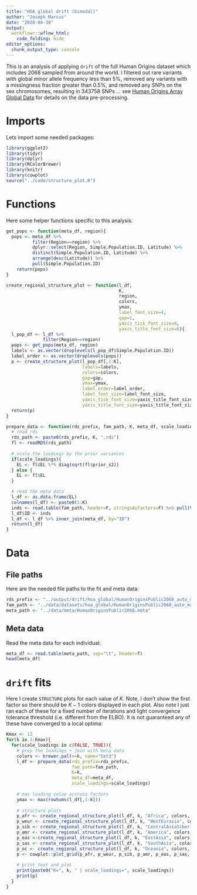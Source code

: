 ```yaml
---
title: "HOA global drift (bimodal)"
author: "Joseph Marcus"
date: "2020-04-30"
output:
  workflowr::wflow_html:
    code_folding: hide
editor_options:
  chunk_output_type: console
---
```


This is an analysis of applying `drift` of the full Human Origins dataset which includes 2068 sampled from around the world. I filtered out rare variants with global minor allele frequency less than 5%, removed any variants with a missingness fraction greater than 0.5%, and removed any SNPs on the sex chromosomes, resulting in 343758 SNPs ... see [Human Origins Array Global Data](data_hoa_global.html) for details on the data pre-processing.

# Imports

Lets import some needed packages:

```r
library(ggplot2)
library(tidyr)
library(dplyr)
library(RColorBrewer)
library(knitr)
library(cowplot)
source("../code/structure_plot.R")
```

# Functions

Here some helper functions specific to this analysis:

```r
get_pops <- function(meta_df, region){
  pops <- meta_df %>% 
          filter(Region==region) %>% 
          dplyr::select(Region, Simple.Population.ID, Latitude) %>%
          distinct(Simple.Population.ID, Latitude) %>% 
          arrange(desc(Latitude)) %>% 
          pull(Simple.Population.ID)
    return(pops)
}

create_regional_structure_plot <- function(l_df, 
                                           K, 
                                           region,
                                           colors, 
                                           ymax,
                                           label_font_size=4,
                                           gap=1,
                                           yaxis_tick_font_size=6,
                                           yaxis_title_font_size=6){
  l_pop_df <- l_df %>% 
              filter(Region==region)
  pops <- get_pops(meta_df, region)
  labels <- as.vector(droplevels(l_pop_df$Simple.Population.ID))
  label_order <- as.vector(droplevels(pops))
  p <- create_structure_plot(l_pop_df[,1:K], 
                             labels=labels, 
                             colors=colors,
                             gap=gap,
                             ymax=ymax,
                             label_order=label_order,
                             label_font_size=label_font_size,
                             yaxis_tick_font_size=yaxis_title_font_size,
                             yaxis_title_font_size=yaxis_title_font_size)
  return(p)
}

prepare_data <- function(rds_prefix, fam_path, K, meta_df, scale_loadings){
  # read rds
  rds_path <- paste0(rds_prefix, K, ".rds")
  fl <- readRDS(rds_path)
  
  # scale the loadings by the prior variances
  if(scale_loadings){
    EL <- fl$EL %*% diag(sqrt(fl$prior_s2))
  } else {
    EL <- fl$EL 
  }

  # read the meta data
  l_df <- as.data.frame(EL)
  colnames(l_df) <- paste0(1:K)
  inds <- read.table(fam_path, header=F, stringsAsFactors=F) %>% pull(V2)
  l_df$ID <- inds
  l_df <- l_df %>% inner_join(meta_df, by="ID")
  return(l_df)
}
```

# Data 

## File paths

Here are the needed file paths to the fit and meta data:

```r
rds_prefix <- "../output/drift/hoa_global/HumanOriginsPublic2068_auto_maf05_geno005_mind02_K"
fam_path <- "../data/datasets/hoa_global/HumanOriginsPublic2068_auto_maf05_geno005_mind02.fam"
meta_path <- "../data/meta/HumanOriginsPublic2068.meta"
```

## Meta data

Read the meta data for each individual:

```r
meta_df <- read.table(meta_path, sep="\t", header=T)
head(meta_df)
```

# `drift` fits

Here I create `STRUCTURE` plots for each value of $K$. Note, I don't show the first factor so there should be $K-1$ colors displayed in each plot. Also note I just ran each of these for a fixed number of iterations and light convergence tolerance threshold (i.e. different from the ELBO). It is not guaranteed any of these have converged to a local optima:

```r
Kmax <- 12
for(k in 3:Kmax){
  for(scale_loadings in c(FALSE, TRUE)){
    # prep the loadings + join with meta data
    colors <- brewer.pal(n=k, name="Set3")
    l_df <- prepare_data(rds_prefix=rds_prefix, 
                         fam_path=fam_path, 
                         K=k, 
                         meta_df=meta_df, 
                         scale_loadings=scale_loadings)
    
    # max loading value accross factors
    ymax <- max(rowSums(l_df[,1:k]))
    
    # structure plots
    p_afr <- create_regional_structure_plot(l_df, k, "Africa", colors, ymax, label_font_size=5)
    p_weur <- create_regional_structure_plot(l_df, k, "WestEurasia", colors, ymax, label_font_size=3.5, gap=4)
    p_sib <- create_regional_structure_plot(l_df, k, "CentralAsiaSiberia", colors, ymax, label_font_size=6)
    p_amr <- create_regional_structure_plot(l_df, k, "America", colors, ymax, label_font_size=6)
    p_eas <-create_regional_structure_plot(l_df, k, "EastAsia", colors, ymax, label_font_size=6)
    p_sas <- create_regional_structure_plot(l_df, k, "SouthAsia", colors, ymax, label_font_size=6)
    p_oc <- create_regional_structure_plot(l_df, k, "Oceania", colors, ymax, label_font_size=6, gap=.1)
    p <- cowplot::plot_grid(p_afr, p_weur, p_sib, p_amr, p_eas, p_sas, p_oc, nrow=7, align="v") 
  
    # print text and plot
    print(paste0("K=", k, " | scale_loadings=", scale_loadings))
    print(p)
  }
}
```